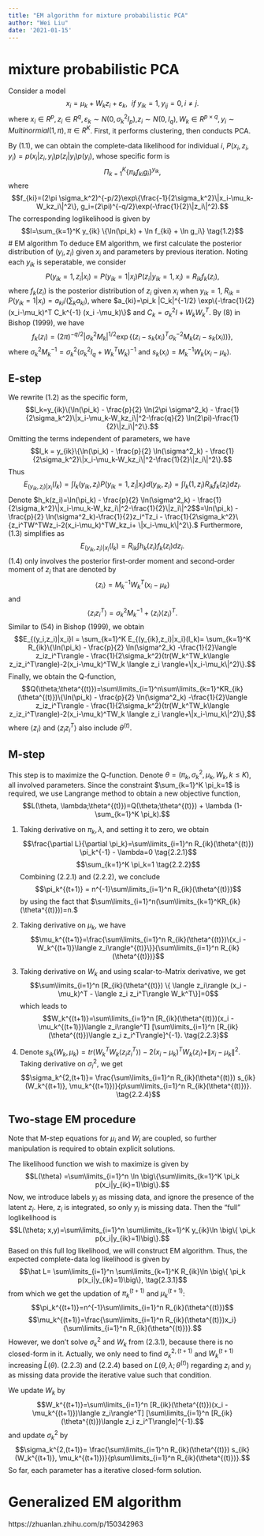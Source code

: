 ```yaml
---
title: "EM algorithm for mixture probabilistic PCA"
author: "Wei Liu"
date: '2021-01-15'
---
```

  
# mixture probabilistic PCA
Consider a model
$$x_i = \mu_k + W_k z_i + \varepsilon_k, ~~ if~y_{ik}=1,y_{ij}=0,i\neq j.\tag{1.1}$$
where $x_i \in R^p, z_i \in R^q, \varepsilon_k\sim N(0, \sigma^2_kI_p)$,$z_i \sim N(0, I_q), W_k \in R^{p\times q}, y_i \sim Multinormial(1,\pi),\pi \in R^K$.
First, it performs clustering, then conducts PCA.

By $(1.1)$, we can obtain the complete-data likelihood for individual $i$,
$P(x_i,z_i, y_i)=p(x_i|z_i,y_i)p(z_i|y_i)p(y_i)$, whose specific form is
$$\Pi_{k=1}^K\{\pi_k f_{ki} g_i\}^{y_{ik}},$$
where
$$f_{ki}=(2\pi \sigma_k^2)^{-p/2}\exp\{\frac{-1}{2\sigma_k^2}\|x_i-\mu_k-W_kz_i\|^2\}, g_i=(2\pi)^{-q/2}\exp(-\frac{1}{2}\|z_i\|^2).$$
The corresponding loglikelihood is given by 
$$l=\sum_{k=1}^K y_{ik} \{\ln(\pi_k) + \ln f_{ki} + \ln g_i\} \tag{1.2}$$
# EM algorithm 
To deduce EM algorithm, we first calculate the posterior distribution of $(y_i, z_i)$ given $x_i$ and parameters by previous iteration. Noting each $y_{ik}$ is seperatable, we consider 
$$P(y_{ik}=1, z_i | x_i)=P(y_{ik}=1|x_i)P(z_i|y_{ik}=1,x_i)=R_{ik}f_{k}(z_i),$$
where $f_k(z_i)$ is the posterior distribution of $z_i$ given $x_i$ when $y_{ik}=1$, $R_{ik}=P(y_{ik}=1|x_i)=a_{ki}/(\sum_k a_{ki})$, where $a_{ki}=\pi_k |C_k|^{-1/2} \exp\{-\frac{1}{2} (x_i-\mu_k)^T C_k^{-1} (x_i -\mu_k)\}$ and $C_k= \sigma_k^2 I + W_k W_k^T$.
By $(8)$ in Bishop (1999), we have 
$$f_{k}(z_i)=(2\pi)^{-q/2}|\sigma_k^2M_k|^{1/2}\exp\{(z_i-s_k(x_i)^T\sigma_k^{-2}M_k(z_i -s_k(x_i))\},$$
where $\sigma_k^2M_k^{-1}=\sigma_k^2(\sigma^2_kI_q+W_k^TW_k)^{-1}$ and $s_k(x_i)=M_k^{-1}W_k(x_i-\mu_k)$.

## E-step

We rewrite $(1.2)$ as the specific form,
$$l_k=y_{ik}\{\ln(\pi_k) - \frac{p}{2} \ln(2\pi \sigma^2_k) - \frac{1}{2\sigma_k^2}\|x_i-\mu_k-W_kz_i\|^2-\frac{q}{2} \ln(2\pi)-\frac{1}{2}\|z_i\|^2\}.$$
Omitting the terms independent of parameters, we have
$$l_k = y_{ik}\{\ln(\pi_k) - \frac{p}{2} \ln(\sigma^2_k) - \frac{1}{2\sigma_k^2}\|x_i-\mu_k-W_kz_i\|^2-\frac{1}{2}\|z_i\|^2\}.$$
Thus 
$$E_{(y_{ik},z_i)|x_i}(l_k)=\int l_k(y_{ik}, z_i)P(y_{ik}=1,z_i|x_i)d(y_{ik},z_i)=\int l_k(1,z_i)R_{ik}f_{k}(z_i)dz_i.\tag{1.3}$$
Denote $h_k(z_i)=\ln(\pi_k) - \frac{p}{2} \ln(\sigma^2_k) - \frac{1}{2\sigma_k^2}\|x_i-\mu_k-W_kz_i\|^2-\frac{1}{2}\|z_i\|^2$$=\ln(\pi_k) - \frac{p}{2} \ln(\sigma^2_k)-\frac{1}{2}z_i^Tz_i - \frac{1}{2\sigma_k^2}\{z_i^TW^TWz_i-2(x_i-\mu_k)^TW_kz_i+ \|x_i-\mu_k\|^2\}.$ 
Furthermore, $(1.3)$ simplifies as
$$E_{(y_{ik},z_i)|x_i}(l_k)= R_{ik} \int h_k(z_i) f_{k}(z_i)dz_i. \tag{1.4}$$
$(1.4)$ only involves the posterior first-order moment and second-order moment of $z_i$ that are denoted by 
$$\langle z_i\rangle=M_k^{-1}W_k^T(x_i-\mu_k)$$
and 
$$\langle z_iz_i^T\rangle= \sigma^2_kM_k^{-1} +\langle z_i\rangle\langle z_i\rangle^T. $$ 
Similar to (54) in Bishop (1999), we obtain
$$E_{(y_i,z_i)|x_i}l = \sum_{k=1}^K E_{(y_{ik},z_i)|x_i}(l_k)= \sum_{k=1}^K R_{ik}\{\ln(\pi_k) - \frac{p}{2} \ln(\sigma^2_k) -\frac{1}{2}\langle z_iz_i^T\rangle - \frac{1}{2\sigma_k^2}(tr(W_k^TW_k\langle z_iz_i^T\rangle)-2(x_i-\mu_k)^TW_k \langle z_i \rangle+\|x_i-\mu_k\|^2)\}.$$
Finally, we obtain the Q-function,
$$Q(\theta;\theta^{(t)})=\sum\limits_{i=1}^n\sum\limits_{k=1}^KR_{ik}(\theta^{(t)})\{\ln(\pi_k) - \frac{p}{2} \ln(\sigma^2_k) -\frac{1}{2}\langle z_iz_i^T\rangle - \frac{1}{2\sigma_k^2}(tr(W_k^TW_k\langle z_iz_i^T\rangle)-2(x_i-\mu_k)^TW_k \langle z_i \rangle+\|x_i-\mu_k\|^2)\},$$
where $\langle z_i\rangle$ and  $\langle z_iz_i^T\rangle$ also include  $\theta^{(t)}$.

## M-step
This step is to maximize the Q-function. Denote $\theta=(\pi_k, \sigma^2_k, \mu_k , W_k, k\leq K)$, all involved parameters. Since the constraint $\sum_{k=1}^K \pi_k=1$ is required, we use Langrange method to obtain a new objective function,
$$L(\theta, \lambda;\theta^{(t)})=Q(\theta;\theta^{(t)}) + \lambda (1-\sum_{k=1}^K \pi_k).$$

1) Taking derivative on $\pi_k, \lambda$, and setting it to zero, we obtain 
$$\frac{\partial L}{\partial \pi_k}=\sum\limits_{i=1}^n R_{ik}(\theta^{(t)}) \pi_k^{-1} - \lambda=0 \tag{2.2.1}$$
$$\sum_{k=1}^K \pi_k=1 \tag{2.2.2}$$
Combining $(2.2.1)$ and $(2.2.2)$, we conclude 
$$\pi_k^{(t+1)} = n^{-1}\sum\limits_{i=1}^n R_{ik}(\theta^{(t)})$$
by using the fact that $\sum\limits_{i=1}^n(\sum\limits_{k=1}^KR_{ik}(\theta^{(t)}))=n.$

2) Taking derivative on $\mu_k$, we have
$$\mu_k^{(t+1)}=\frac{\sum\limits_{i=1}^n R_{ik}(\theta^{(t)})\{x_i - W_k^{(t+1)}\langle z_i\rangle^{(t)}\}}{\sum\limits_{i=1}^n R_{ik}(\theta^{(t)})}$$
3) Taking derivative on $W_k$ and using scalar-to-Matrix derivative, we get
$$\sum\limits_{i=1}^n [R_{ik}(\theta^{(t)}) \{ \langle z_i\rangle (x_i -\mu_k)^T - \langle z_i z_i^T\rangle W_k^T\}]=0$$
which leads to 
$$W_k^{(t+1)}=\sum\limits_{i=1}^n [R_{ik}(\theta^{(t)})(x_i -\mu_k^{(t+1)})\langle z_i\rangle^T] [\sum\limits_{i=1}^n [R_{ik}(\theta^{(t)})\langle z_i z_i^T\rangle]^{-1}. \tag{2.2.3}$$

4) Denote $s_{ik}(W_k, \mu_k)=tr(W_k^TW_k\langle z_iz_i^T\rangle)-2(x_i-\mu_k)^TW_k \langle z_i \rangle+\|x_i-\mu_k\|^2$. Taking derivative on $\sigma^2_i$, we get 
$$\sigma_k^{2,(t+1)}= \frac{\sum\limits_{i=1}^n R_{ik}(\theta^{(t)}) s_{ik}(W_k^{(t+1)}, \mu_k^{(t+1)})}{p\sum\limits_{i=1}^n R_{ik}(\theta^{(t)})}. \tag{2.2.4}$$

## Two-stage EM procedure
Note that M-step equations for $\mu_i$ and $W_i$ are coupled, so further manipulation is required to obtain explicit solutions.

The likelihood function we wish to maximize is given by 
$$L(\theta) =\sum\limits_{i=1}^n \ln \big\{\sum\limits_{k=1}^K \pi_k p(x_i|y_{ik}=1)\big\}.$$
Now, we introduce labels $y_{i}$ as missing data, and ignore the presence of the latent $z_i$. Here, $z_i$ is integrated, so only $y_i$ is missing data. Then the "full" loglikelihood is 
$$L(\theta; x,y)=\sum\limits_{i=1}^n \sum\limits_{k=1}^K y_{ik}\ln \big\{ \pi_k p(x_i|y_{ik}=1)\big\}.$$
Based on this full log likelihood, we will construct EM algorithm.
Thus, the expected complete-data log likelihood is given by 
$$\hat L= \sum\limits_{i=1}^n \sum\limits_{k=1}^K R_{ik}\ln \big\{ \pi_k p(x_i|y_{ik}=1)\big\}, \tag{2.3.1}$$
from which we get the updation of $\pi_k^{(t+1)}$ and  $\mu_k^{(t+1)}$:
$$\pi_k^{(t+1)}=n^{-1}\sum\limits_{i=1}^n R_{ik}(\theta^{(t)})$$
$$\mu_k^{(t+1)}=\frac{\sum\limits_{i=1}^n R_{ik}(\theta^{(t)})x_i}{\sum\limits_{i=1}^n R_{ik}(\theta^{(t)})}.$$
However, we don't solve $\sigma_k^2$ and $W_k$ from $(2.3.1)$, because there is no closed-form in it. Actually, we only need to find $\sigma_k^{2,(t+1)}$ and $W_k^{(t+1)}$ increasing $\hat L(\theta)$. 
$(2.2.3)$ and $(2.2.4)$ based on $L(\theta, \lambda;\theta^{(t)})$ regarding $z_i$ and $y_i$ as missing data provide the iterative value such that condition.

We update $W_k$ by 
$$W_k^{(t+1)}=\sum\limits_{i=1}^n [R_{ik}(\theta^{(t)})(x_i -\mu_k^{(t+1)})\langle z_i\rangle^T] [\sum\limits_{i=1}^n [R_{ik}(\theta^{(t)})\langle z_i z_i^T\rangle]^{-1}.$$
and update $\sigma^2_k$ by 
$$\sigma_k^{2,(t+1)}= \frac{\sum\limits_{i=1}^n R_{ik}(\theta^{(t)}) s_{ik}(W_k^{(t+1)}, \mu_k^{(t+1)})}{p\sum\limits_{i=1}^n R_{ik}(\theta^{(t)})}.$$
So far, each parameter has a iterative closed-form solution.

# Generalized EM algorithm
https://zhuanlan.zhihu.com/p/150342963